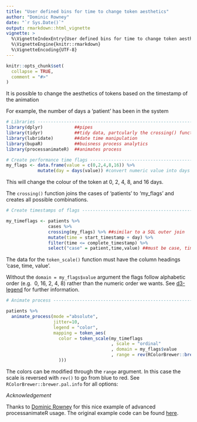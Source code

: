 ---
title: "User defined bins for time to change token aesthetics"
author: "Dominic Rowney"
date: "`r Sys.Date()`"
output: rmarkdown::html_vignette 
vignette: >
  %\VignetteIndexEntry{User defined bins for time to change token aesthetics}
  %\VignetteEngine{knitr::rmarkdown}
  %\VignetteEncoding{UTF-8}
---

```{r setup, include = FALSE}
knitr::opts_chunk$set(
  collapse = TRUE,
  comment = "#>"
)
```

It is possible to change the aesthetics of tokens based on the timestamp of the animation

For example, the number of days a 'patient' has been in the system

```{r echo = TRUE, message = FALSE}
# Libraries ---------------------------------------------------------------
library(dplyr)            ##pipes
library(tidyr)            ##tidy data, partcularly the crossing() function
library(lubridate)        ##date time manipulation
library(bupaR)            ##buisness process analytics
library(processanimateR)  ##animates process

# Create performance time flags ------------------------------------------------
my_flags <- data.frame(value = c(0,2,4,8,16)) %>% 
            mutate(day = days(value)) #convert numeric value into days

```

This will change the colour of the token at 0, 2, 4, 8, and 16 days.

The `crossing()` function joins the cases of 'patients' to 'my_flags' and creates all possible combinations.

```{r echo = TRUE, message = FALSE}
# Create timestamps of flags ----------------------------------------------

my_timeflags <- patients %>% 
                cases %>%
                crossing(my_flags) %>% ##similar to a SQL outer join
                mutate(time = start_timestamp + day) %>% 
                filter(time <= complete_timestamp) %>% 
                select("case" = patient,time,value) ##must be case, time, value
```


The data for the `token_scale()` function must have the column headings 'case, time, value'.

Without the `domain = my_flags$value` argument the flags follow alphabetic order (e.g. 
 0, 16, 2, 4, 8) rather than the numeric order we wants. See [d3-legend](https://github.com/susielu/d3-legend) for further information.

```{r echo = TRUE, message = FALSE}
# Animate process ---------------------------------------------------------

patients %>%
  animate_process(mode ="absolute",
                  jitter=10,
                  legend = "color", 
                  mapping = token_aes(
                    color = token_scale(my_timeflags
                                        , scale = "ordinal"
                                        , domain = my_flags$value
                                        , range = rev(RColorBrewer::brewer.pal(5,"Spectral"))
                    )))

```

The colors can be modified through the `range` argument. In this case the scale is reversed with `rev()` to go from blue to red. See `RColorBrewer::brewer.pal.info` for all options:

*Acknowledgement*

Thanks to [Dominic Rowney](https://github.com/DomRowney/) for this nice example of advanced processanimateR usage. The original example code can be found [here](https://github.com/DomRowney/ProcessAnimateR_vignette).
